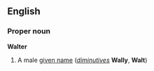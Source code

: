 ==English==
===Proper noun===
'''Walter'''

#A male [[given name]] (''[[diminutive]]s'' '''Wally''', '''Walt''')